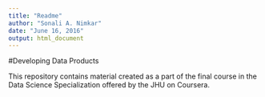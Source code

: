 ```yaml
---
title: "Readme"
author: "Sonali A. Nimkar"
date: "June 16, 2016"
output: html_document
---
```


#Developing Data Products

This repository contains material created as a part of the final course in the Data Science Specialization offered by the JHU on Coursera.


